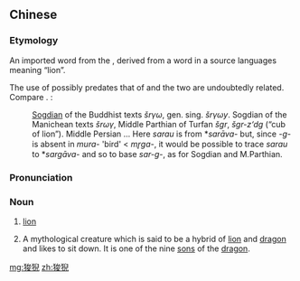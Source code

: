 ==Chinese==
{{zh-forms|alt=狻麑,尊耳,騶吾,騶虞,騶牙,酋耳}}
{{wikipedia|lang=zh}}

===Etymology===
An imported word from the {{w|Western Regions}}, derived from a word in a source languages meaning “lion”.

The use of {{och-l|狻猊|tr=*swar ŋe}} possibly predates that of {{och-l|獅|lion}} and the two are undoubtedly related. Compare {{cog|kho|sarau||lion}}. {{zh-ref|Bailey (1979)}}:

:[[Sogdian]] of the Buddhist texts ''šrγω'', gen. sing. ''šrγωy''. Sogdian of the Manichean texts ''šrωγ'', Middle Parthian of Turfan ''šgr'', ''šgr-z‘dg'' (“cub of lion”). Middle Persian {{m|pal|šgl|šgr}} ... Here ''sarau'' is from *''sarāva-'' but, since ''-g-'' is absent in ''mura-'' 'bird' < ''mr̥ga-'', it would be possible to trace ''sarau'' to *''sargāva-'' and so to base ''sar-g-'', as for Sogdian and M.Parthian.

===Pronunciation===
{{zh-pron
|m=suānní
|c=syun1 ngai4
|mc=y
|oc=y
|cat=n
}}

===Noun===
{{zh-noun}}

# {{lb|zh|archaic}} [[lion]]
# {{lb|zh|Chinese mythology}} A mythological creature which is said to be a hybrid of [[lion]] and [[dragon]] and likes to sit down. It is one of the nine [[son]]s of the [[dragon]].

[[mg:狻猊]]
[[zh:狻猊]]